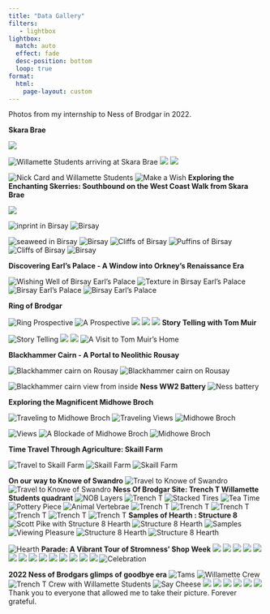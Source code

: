---
title: "Data Gallery"
filters:
   - lightbox
lightbox: 
  match: auto
  effect: fade
  desc-position: bottom
  loop: true
format: 
  html:
    page-layout: custom
---

Photos from my internship to Ness of Brodgar in 2022.

::: {layout-ncol=1}

**Skara Brae**

![](NOB_images/101s.jpg){group="Skara Brae"}

![Willamette Students arriving at Skara Brae](NOB_images/102s.jpg){group="Skara Brae"}
![](NOB_images/103s.jpg){group="Skara Brae"}
![](NOB_images/436a.jpg){group="Skara Brae"}

![Nick Card and Willamette Students](NOB_images/104s.jpg){group="Skara Brae"}
![Make a Wish](NOB_images/105a.jpg){group="Skara Brae"}
**Exploring the Enchanting Skerries: Southbound on the West Coast Walk from Skara Brae**


![](NOB_images/112B.jpg){group="Field Trip"}


![inprint in Birsay](NOB_images/113B.jpg){group="Field Trip"}
![Birsay](NOB_images/111B.jpg){group="Field Trip"}

![seaweed in Birsay](NOB_images/114B.jpg){group="Field Trip"}
![Birsay](NOB_images/116B.jpg){group="Field Trip"}
![Cliffs of Birsay](NOB_images/118B.jpg){group="Field Trip"}
![Puffins of Birsay](NOB_images/119B.jpg){group="Field Trip"}
![Cliffs of Birsay](NOB_images/124B.jpg){group="Birsay"}
![Birsay](NOB_images/126B.jpg){group="Field Trip"}

**Discovering Earl's Palace - A Window into Orkney's Renaissance Era**

![Wishing Well of Birsay Earl's Palace](NOB_images/106a.jpg){group="Field Trip"}
![Texture in Birsay Earl's Palace](NOB_images/107a.jpg){group="Field Trip"}
![Birsay Earl's Palace](NOB_images/108a.jpg){group="Field Trip"}
![Birsay Earl's Palace](NOB_images/109a.jpg){group="Field Trip"}


**Ring of Brodgar**

![Ring Prospective](NOB_images/127a.jpg){group="Ring of Brodgar"}
![A Prospective](NOB_images/128a.jpg){group="Ring of Brodgar"}
![](NOB_images/129a.jpg){group="Ring of Brodgar"}
![](NOB_images/130a.jpg){group="Ring of Brodgar"}
![](NOB_images/131a.jpg){group="Ring of Brodgar"}
**Story Telling with Tom Muir**

![Story Telling](NOB_images/201a.jpg)
![](NOB_images/428a.jpg)
![](NOB_images/429a.jpg)
![A Visit to Tom Muir's Home](NOB_images/431a.jpg)

**Blackhammer Cairn - A Portal to Neolithic Rousay**

![Blackhammer cairn on Rousay](NOB_images/229a.jpg){group="Field Trip"}
![Blackhammer cairn on Rousay](NOB_images/230a.jpg){group="Field Trip"}

![Blackhammer cairn view from inside](NOB_images/232a.jpg){group="Field Trip"}
**Ness WW2 Battery**
![Ness battery](NOB_images/233a.jpg){group="Field Trip"}

**Exploring the Magnificent Midhowe Broch**

![Traveling to Midhowe Broch](NOB_images/234a.jpg){group="Field Trip"}
![Traveling Views](NOB_images/235a.jpg){group="Field Trip"}
![Midhowe Broch](NOB_images/236a.jpg){group="Field Trip"}


![Views](NOB_images/401a.jpg){group="Field Trip"}
![A Blockade of Midhowe Broch](NOB_images/402a.jpg){group="Field Trip"}
![Midhowe Broch](NOB_images/403a.jpg){group="Field Trip"}

**Time Travel Through Agriculture: Skaill Farm**

![Travel to Skaill Farm](NOB_images/404a.jpg){group="Field Trip"}
![Skaill Farm](NOB_images/405a.jpg){group="Field Trip"}
![Skaill Farm](NOB_images/406a.jpg){group="Field Trip"}

**On our way to Knowe of Swandro**
![Travel to Knowe of Swandro](NOB_images/407a.jpg){group="Field Trip"}
![Travel to Knowe of Swandro](NOB_images/408a.jpg){group="Field Trip"}
**Ness Of Brodgar Site: Trench T Willamette Students quadrant**
![NOB Layers](NOB_images/132a.jpg){group="NOB"}
![Trench T](NOB_images/133a.jpg){group="NOB"}
![Stacked Tires](NOB_images/134a.jpg){group="NOB"}
![Tea Time](NOB_images/135a.jpg){group="NOB"}
![Pottery Piece](NOB_images/409a.jpg){group="NOB"}
![Animal Vertebrae](NOB_images/410a.jpg){group="NOB"}
![Trench T](NOB_images/411a.jpg){group="NOB"}
![Trench T](NOB_images/412a.jpg){group="NOB"}
![Trench T](NOB_images/413a.jpg){group="NOB"}
![Trench T](NOB_images/414a.jpg){group="NOB"}
![Trench T](NOB_images/415a.jpg){group="NOB"}
![Trench T](NOB_images/416a.jpg){group="NOB"}
**Samples of Hearth : Structure 8 **
![Scott Pike with Structure 8 Hearth](NOB_images/417a.jpg){group="NOB"}
![Structure 8 Hearth](NOB_images/418a.jpg){group="NOB"}
![Samples](NOB_images/419a.jpg){group="NOB"}
![Viewing Pleasure](NOB_images/420a.jpg){group="NOB"}
![Structure 8 Hearth](NOB_images/421a.jpg){group="NOB"}
![Structure 8 Hearth](NOB_images/422a.jpg){group="NOB"}

![Hearth](NOB_images/421a.jpg){group="NOB"}
**Parade: A Vibrant Tour of Stromness' Shop Week**
![](NOB_images/202a.jpg){group="Shop Week"}
![](NOB_images/203a.jpg){group="Shop Week"}
![](NOB_images/204a.jpg){group="Shop Week"}
![](NOB_images/205a.jpg){group="Shop Week"}
![](NOB_images/206a.jpg){group="Shop Week"}
![](NOB_images/207a.jpg){group="Shop Week"}
![](NOB_images/208a.jpg){group="Shop Week"}
![](NOB_images/209a.jpg){group="Shop Week"}
![](NOB_images/210a.jpg){group="Shop Week"}
![](NOB_images/211a.jpg){group="Shop Week"}
![](NOB_images/212a.jpg){group="Shop Week"}
![](NOB_images/213a.jpg){group="Shop Week"}
![](NOB_images/214a.jpg){group="Shop Week"}
![](NOB_images/216a.jpg){group="Shop Week"}
![Celebration](NOB_images/225a.jpg)


**2022 Ness of Brodgars glimps of goodbye era**
![Tams](NOB_images/516a.jpg){group="NOB"}
![Willamette Crew](NOB_images/517a.jpg){group="NOB"}
![Trench T Crew with Willamette Students](NOB_images/518a.jpg){group="NOB"}
![Say Cheese](NOB_images/519a.jpg){group="NOB"}
![](NOB_images/520a.jpg){group="NOB"}
![](NOB_images/523a.jpg){group="NOB"}
![](NOB_images/524a.jpg){group="NOB"}
![](NOB_images/525a.jpg){group="NOB"}
![](NOB_images/526a.jpg){group="NOB"}
![](NOB_images/528a.jpg){group="NOB"}
Thank you to everyone that allowed me to take their picture. Forever grateful. 

:::
